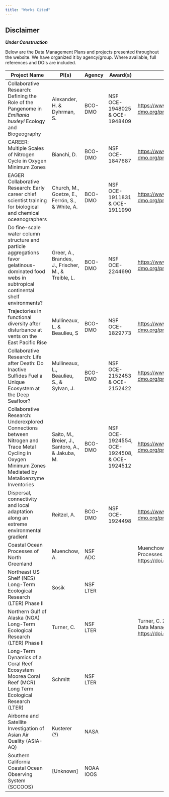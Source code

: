 ```yaml
---
title: "Works Cited"
---
```


:::{ .callout-warning}
## Disclaimer
***Under Construction***
:::

Below are the Data Management Plans and projects presented throughout the website. We have organized it by agency/group. Where available, full references and DOIs are included.


| Project Name                                                                                                                                             | PI(s)                                               | Agency    | Award(s)                                    | Reference / DOI                                                                                                                               |
| -------------------------------------------------------------------------------------------------------------------------------------------------------- | --------------------------------------------------- | --------- | ------------------------------------------- | --------------------------------------------------------------------------------------------------------------------------------------------- |
| Collaborative Research: Defining the Role of the Pangenome in *Emiliania huxleyi* Ecology and Biogeography                                               | Alexander, H. & Dyhrman, S.                         | BCO-DMO   | NSF OCE-1948025 & OCE-1948409               | [https://www.bco-dmo.org/project/789439](https://www.bco-dmo.org/project/789439){target="_blank"}                                                              |
| CAREER: Multiple Scales of Nitrogen Cycle in Oxygen Minimum Zones                                                                                        | Bianchi, D.                                         | BCO-DMO   | NSF OCE-1847687                             | [https://www.bco-dmo.org/project/809665](https://www.bco-dmo.org/project/809665){target="_blank"}                                                              |
| EAGER Collaborative Research: Early career chief scientist training for biological and chemical oceanographers                                           | Church, M., Goetze, E., Ferrón, S., & White, A.     | BCO-DMO   | NSF OCE-1911831 & OCE-1911990               | [https://www.bco-dmo.org/project/805876](https://www.bco-dmo.org/project/805876){target="_blank"}                                                              |
| Do fine-scale water column structure and particle aggregations favor gelatinous-dominated food webs in subtropical continental shelf environments?       | Greer, A., Brandes, J., Frischer, M., & Treible, L. | BCO-DMO   | NSF OCE-2244690                             | [https://www.bco-dmo.org/project/897221](https://www.bco-dmo.org/project/897221){target="_blank"}                                                              |
| Trajectories in functional diversity after disturbance at vents on the East Pacific Rise                                                                 | Mullineaux, L. & Beaulieu, S                        | BCO-DMO   | NSF OCE-1829773                             | [https://www.bco-dmo.org/project/783674](https://www.bco-dmo.org/project/783674){target="_blank"}                                                              |
| Collaborative Research: Life after Death: Do Inactive Sulfides Fuel a Unique Ecosystem at the Deep Seafloor?                                             | Mullineaux, L., Beaulieu, S., & Sylvan, J.          | BCO-DMO   | NSF OCE-2152453 & OCE-2152422               | [https://www.bco-dmo.org/project/873319](https://www.bco-dmo.org/project/873319){target="_blank"}                                                              |
| Collaborative Research: Underexplored Connections between Nitrogen and Trace Metal Cycling in Oxygen Minimum Zones Mediated by Metalloenzyme Inventories | Saito, M., Breier, J., Santoro, A., & Jakuba, M.    | BCO-DMO   | NSF OCE-1924554, OCE-1924508, & OCE-1924512 | [https://www.bco-dmo.org/project/806565](https://www.bco-dmo.org/project/806565){target="_blank"}                                                              |
| Dispersal, connectivity and local adaptation along an extreme environmental gradient                                                                     | Reitzel, A.                                         | BCO-DMO   | NSF OCE-1924498                             | [https://www.bco-dmo.org/project/817793](https://www.bco-dmo.org/project/817793){target="_blank"}                                                              |
| Coastal Ocean Processes of North Greenland                                                                                                               | Muenchow, A.                                        | NSF ADC   |                                             | Muenchow, A. 2023. Coastal Ocean Processes of North Greenland. ADC. [https://doi.org/10.48321/D1R316](https://doi.org/10.48321/D1R316){target="_blank"}       |
| Northeast US Shelf (NES) Long-Term Ecological Research (LTER) Phase II                                                                                   | Sosik                                               | NSF LTER  |                                             |                                                                                                                                               |
| Northern Gulf of Alaska (NGA) Long-Term Ecological Research (LTER) Phase II                                                                              | Turner, C.                                          | NSF LTER  |                                             | Turner, C. 2023. NGA LTER Phase II Data Management Plan. NSF LTER. [https://doi.org/10.48321/D10DBEE0C5](https://doi.org/10.48321/D10DBEE0C5){target="_blank"} |
| Long-Term Dynamics of a Coral Reef Ecosystem Moorea Coral Reef (MCR) Long Term Ecological Research (LTER)                                                | Schmitt                                             | NSF LTER  |                                             |                                                                                                                                               |
| Airborne and Satellite Investigation of Asian Air Quality (ASIA-AQ)                                                                                      | Kusterer (?)                                        | NASA      |                                             |                                                                                                                                               |
| Southern California Coastal Ocean Observing System (SCCOOS)                                                                                              | [Unknown]                                           | NOAA IOOS |                                             |                                                                                                                                               |
